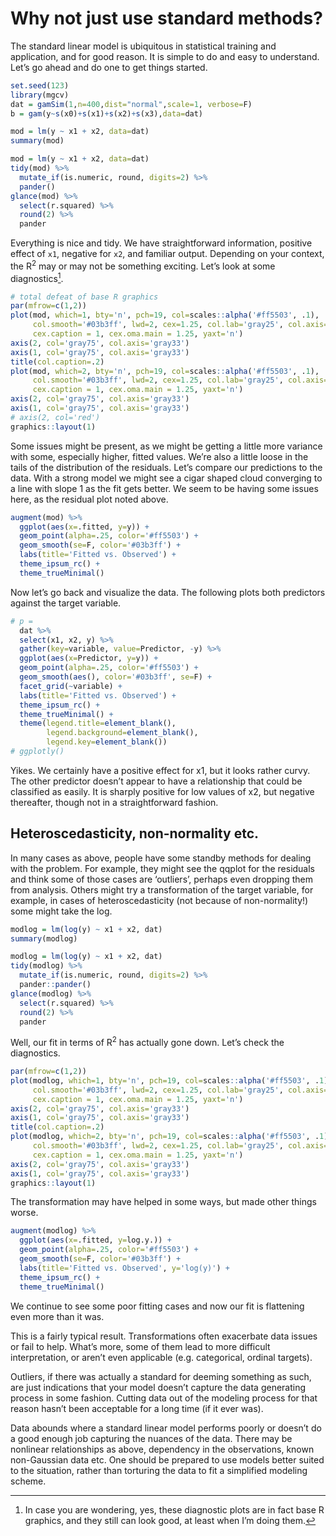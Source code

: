 # Why not just use standard methods?

The standard linear model is ubiquitous in statistical training and application, and for good reason.  It is simple to do and easy to understand. Let's go ahead and do one to get things started.

```r
set.seed(123)
library(mgcv)
dat = gamSim(1,n=400,dist="normal",scale=1, verbose=F)
b = gam(y~s(x0)+s(x1)+s(x2)+s(x3),data=dat)
```

```r
mod = lm(y ~ x1 + x2, data=dat)
summary(mod)
```


```r
mod = lm(y ~ x1 + x2, data=dat)
tidy(mod) %>% 
  mutate_if(is.numeric, round, digits=2) %>% 
  pander()
glance(mod) %>% 
  select(r.squared) %>% 
  round(2) %>% 
  pander
```


Everything is nice and tidy. We have straightforward information, positive effect of `x1`, negative for `x2`, and familiar output.  Depending on your context, the R^2^ may or may not be something exciting. Let's look at some diagnostics[^basergraphics].

```r
# total defeat of base R graphics 
par(mfrow=c(1,2))
plot(mod, which=1, bty='n', pch=19, col=scales::alpha('#ff5503', .1), 
     col.smooth='#03b3ff', lwd=2, cex=1.25, col.lab='gray25', col.axis='gray50', col.sub='gray50',
     cex.caption = 1, cex.oma.main = 1.25, yaxt='n')
axis(2, col='gray75', col.axis='gray33')
axis(1, col='gray75', col.axis='gray33')
title(col.caption=.2)
plot(mod, which=2, bty='n', pch=19, col=scales::alpha('#ff5503', .1), 
     col.smooth='#03b3ff', lwd=2, cex=1.25, col.lab='gray25', col.axis='gray75', col.sub='gray50',
     cex.caption = 1, cex.oma.main = 1.25, yaxt='n')
axis(2, col='gray75', col.axis='gray33')
axis(1, col='gray75', col.axis='gray33')
# axis(2, col='red')
graphics::layout(1)
```

Some issues might be present, as we might be getting a little more variance with some, especially higher, fitted values. We're also a little loose in the tails of the distribution of the residuals.  Let's compare our predictions to the data.  With a strong model we might see a cigar shaped cloud converging to a line with slope 1 as the fit gets better.  We seem to be having some issues here, as the residual plot noted above.


```r
augment(mod) %>% 
  ggplot(aes(x=.fitted, y=y)) +
  geom_point(alpha=.25, color='#ff5503') + 
  geom_smooth(se=F, color='#03b3ff') +
  labs(title='Fitted vs. Observed') +
  theme_ipsum_rc() +
  theme_trueMinimal()
```


Now let's go back and visualize the data.  The following plots both predictors against the target variable.

```r
# p =
  dat %>% 
  select(x1, x2, y) %>% 
  gather(key=variable, value=Predictor, -y) %>% 
  ggplot(aes(x=Predictor, y=y)) +
  geom_point(alpha=.25, color='#ff5503') + 
  geom_smooth(aes(), color='#03b3ff', se=F) +
  facet_grid(~variable) + 
  labs(title='Fitted vs. Observed') +
  theme_ipsum_rc() +
  theme_trueMinimal() +
  theme(legend.title=element_blank(),
        legend.background=element_blank(),
        legend.key=element_blank())
# ggplotly()

```

Yikes. We certainly have a positive effect for x1, but it looks rather curvy.  The other predictor doesn't appear to have a relationship that could be classified as easily. It is sharply positive for low values of x2, but negative thereafter, though not in a straightforward fashion.

## Heteroscedasticity, non-normality etc.

In many cases as above, people have some standby methods for dealing with the problem.  For example, they might see the qqplot for the residuals and think some of those cases are 'outliers', perhaps even dropping them from analysis.  Others might try a transformation of the target variable, for example, in cases of heteroscedasticity (not because of non-normality!) some might take the log.


```r
modlog = lm(log(y) ~ x1 + x2, dat)
summary(modlog)
```
```r
modlog = lm(log(y) ~ x1 + x2, dat)
tidy(modlog) %>% 
  mutate_if(is.numeric, round, digits=2) %>% 
  pander::pander()
glance(modlog) %>% 
  select(r.squared) %>% 
  round(2) %>% 
  pander
```

Well, our fit in terms of R^2^ has actually gone down. Let's check the diagnostics.

```r
par(mfrow=c(1,2))
plot(modlog, which=1, bty='n', pch=19, col=scales::alpha('#ff5503', .1), 
     col.smooth='#03b3ff', lwd=2, cex=1.25, col.lab='gray25', col.axis='gray50', col.sub='gray50',
     cex.caption = 1, cex.oma.main = 1.25, yaxt='n')
axis(2, col='gray75', col.axis='gray33')
axis(1, col='gray75', col.axis='gray33')
title(col.caption=.2)
plot(modlog, which=2, bty='n', pch=19, col=scales::alpha('#ff5503', .1), 
     col.smooth='#03b3ff', lwd=2, cex=1.25, col.lab='gray25', col.axis='gray75', col.sub='gray50',
     cex.caption = 1, cex.oma.main = 1.25, yaxt='n')
axis(2, col='gray75', col.axis='gray33')
axis(1, col='gray75', col.axis='gray33')
graphics::layout(1)
```

The transformation may have helped in some ways, but made other things worse.


```r
augment(modlog) %>% 
  ggplot(aes(x=.fitted, y=log.y.)) +
  geom_point(alpha=.25, color='#ff5503') + 
  geom_smooth(se=F, color='#03b3ff') +
  labs(title='Fitted vs. Observed', y='log(y)') +
  theme_ipsum_rc() +
  theme_trueMinimal()
```

We continue to see some poor fitting cases and now our fit is flattening even more than it was. 


This is a fairly typical result.  Transformations often exacerbate data issues or fail to help. What's more, some of them lead to more difficult interpretation, or aren't even applicable (e.g. categorical, ordinal targets).  

Outliers, if there was actually a standard for deeming something as such, are just indications that your model doesn't capture the data generating process in some fashion.  Cutting data out of the modeling process for that reason hasn't been acceptable for a long time (if it ever was).

Data abounds where a standard linear model performs poorly or doesn't do a good enough job capturing the nuances of the data. There may be nonlinear relationships as above, dependency in the observations, known non-Gaussian data etc.  One should be prepared to use models better suited to the situation, rather than torturing the data to fit a simplified modeling scheme.


[^basergraphics]: In case you are wondering, yes, these diagnostic plots are in fact base R graphics, and they still can look good, at least when I'm doing them.